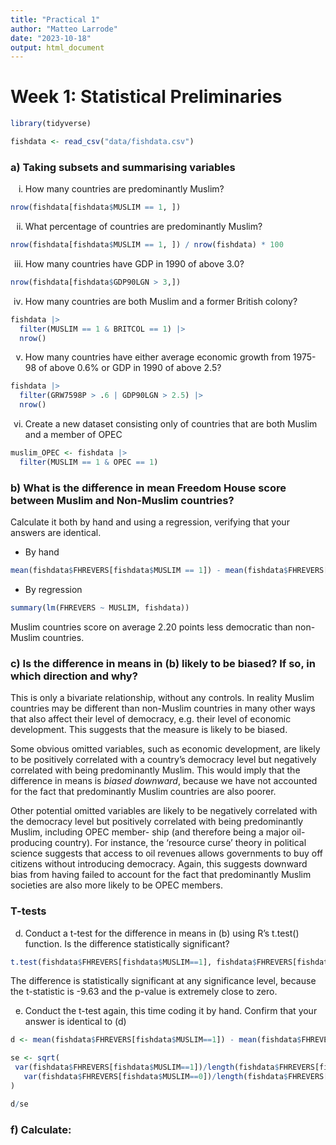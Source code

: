 ```yaml
---
title: "Practical 1"
author: "Matteo Larrode"
date: "2023-10-18"
output: html_document
---
```


# Week 1: Statistical Preliminaries

```r
library(tidyverse)

fishdata <- read_csv("data/fishdata.csv")
```

### a) Taking subsets and summarising variables

i) How many countries are predominantly Muslim?
```r
nrow(fishdata[fishdata$MUSLIM == 1, ])
```

ii) What percentage of countries are predominantly Muslim?
```r
nrow(fishdata[fishdata$MUSLIM == 1, ]) / nrow(fishdata) * 100
```

iii) How many countries have GDP in 1990 of above 3.0?
```r
nrow(fishdata[fishdata$GDP90LGN > 3,])
```

iv) How many countries are both Muslim and a former British colony?
```r
fishdata |> 
  filter(MUSLIM == 1 & BRITCOL == 1) |> 
  nrow()
```

v) How many countries have either average economic growth from 1975-98 of above 0.6% or GDP in 1990 of above 2.5?
```r
fishdata |> 
  filter(GRW7598P > .6 | GDP90LGN > 2.5) |> 
  nrow()
```

vi) Create a new dataset consisting only of countries that are both Muslim and a member of OPEC
```r
muslim_OPEC <- fishdata |> 
  filter(MUSLIM == 1 & OPEC == 1)
```

### b) What is the difference in mean Freedom House score between Muslim and Non-Muslim countries? 

Calculate it both by hand and using a regression, verifying that your answers are identical.

- By hand

```r
mean(fishdata$FHREVERS[fishdata$MUSLIM == 1]) - mean(fishdata$FHREVERS[fishdata$MUSLIM == 0])
```

- By regression
```r
summary(lm(FHREVERS ~ MUSLIM, fishdata))
```
Muslim countries score on average 2.20 points less democratic than non-Muslim countries.


### c) Is the difference in means in (b) likely to be biased? If so, in which direction and why?

This is only a bivariate relationship, without any controls. In reality Muslim countries may be different than non-Muslim countries in many other ways that also affect their level of democracy, e.g. their level of economic development. This suggests that the measure is likely to be biased.

Some obvious omitted variables, such as economic development, are likely to be positively correlated with a country’s democracy level but negatively correlated with being predominantly Muslim. This would imply that the difference in means is *biased downward*, because we have not accounted for the fact that predominantly Muslim countries are also poorer.

Other potential omitted variables are likely to be negatively correlated with the democracy level but positively correlated with being predominantly Muslim, including OPEC member- ship (and therefore being a major oil-producing country). For instance, the ‘resource curse’ theory in political science suggests that access to oil revenues allows governments to buy off citizens without introducing democracy. Again, this suggests downward bias from having failed to account for the fact that predominantly Muslim societies are also more likely to be OPEC members.


### T-tests

d) Conduct a t-test for the difference in means in (b) using R’s t.test() function. Is the difference statistically significant?

```r
t.test(fishdata$FHREVERS[fishdata$MUSLIM==1], fishdata$FHREVERS[fishdata$MUSLIM==0])
```
The difference is statistically significant at any significance level, because the t-statistic is -9.63 and the p-value is extremely close to zero.

e) Conduct the t-test again, this time coding it by hand. Confirm that your answer is identical to (d)

```r
d <- mean(fishdata$FHREVERS[fishdata$MUSLIM==1]) - mean(fishdata$FHREVERS[fishdata$MUSLIM==0])

se <- sqrt(
 var(fishdata$FHREVERS[fishdata$MUSLIM==1])/length(fishdata$FHREVERS[fishdata$MUSLIM==1]) +
   var(fishdata$FHREVERS[fishdata$MUSLIM==0])/length(fishdata$FHREVERS[fishdata$MUSLIM==0])
)

d/se

```

### f) Calculate: 



